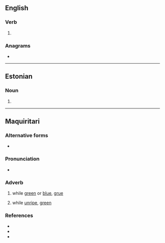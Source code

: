 ==English==

===Verb===
{{head|en|verb form}}

# {{obsolete spelling of|en|seen|nodot=1}}

===Anagrams===
* {{anagrams|en|a=eeens|Neese|neese}}

----

==Estonian==

===Noun===
{{head|et|noun form}}

# {{inflection of|et|seen||acc//gen|s}}

----

==Maquiritari==

===Alternative forms===
* {{q|De'kwana}} {{l|mch|sheene}}

===Pronunciation===
* {{mch-IPA}}

===Adverb===
{{head|mch|adverb}}

# {{lb|mch|Ye'kwana}} while [[green]] or [[blue]], [[grue]]
# {{lb|mch|Ye'kwana}} while [[unripe]], [[green]]

===References===
* {{R:mch:Cáceres|head=seene}}
* {{R:mch:Hall|head=she:ne, she:'na'to}}
* {{R:mch:IDS|šēne|156}}